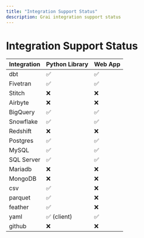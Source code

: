 ```yaml
---
title: "Integration Support Status"
description: Grai integration support status
---
```


# Integration Support Status


| Integration   | Python Library  | Web App |
| ------------- | --------------- | ------- |
| dbt           | ✅              | ✅      |
| Fivetran      | ✅              | ✅      |
| Stitch        | ❌              | ❌      |
| Airbyte       | ❌              | ❌      |
| BigQuery      | ✅              | ✅      |
| Snowflake     | ✅              | ✅      |
| Redshift      | ❌              | ❌      |
| Postgres      | ✅              | ✅      |
| MySQL         | ✅              | ✅      |
| SQL Server    | ✅              | ✅      |
| Mariadb       | ❌              | ❌      |
| MongoDB       | ❌              | ❌      |
| csv           | ✅              | ❌      |
| parquet       | ✅              | ❌      |
| feather       | ✅              | ❌      |
| yaml          | ✅ (client)     | ✅      |
| github        | ❌              | ❌      |
